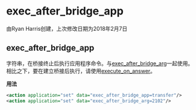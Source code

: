 # exec_after_bridge_app

由Ryan Harris创建，上次修改日期为2018年2月7日

## exec_after_bridge_app

字符串，在桥接终止后执行应用程序命令。与[exec_after_bridge_arg](../FreeSWITCH-Explained/Dialplan/Variables-Master-List_16352570.mdx#exec_after_bridge_arg)一起使用。相比之下，要在建立桥接后执行，请使用[execute_on_answer](../FreeSWITCH-Explained/Dialplan/Variables-Master-List_16352570.mdx#execute_on_answer)。

**用法**

```xml
<action application="set" data="exec_after_bridge_app=transfer"/>
<action application="set" data="exec_after_bridge_arg=2102"/>
```